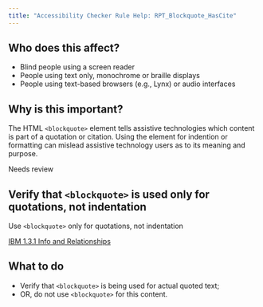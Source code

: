 ```yaml
---
title: "Accessibility Checker Rule Help: RPT_Blockquote_HasCite"
---
```


<div className="toolHelp">
<Row>
<Column colLg={5} colMd={3} colSm={4} className="toolLeft">

## Who does this affect?

 * Blind people using a screen reader
 * People using text only, monochrome or braille displays
 * People using text-based browsers (e.g., Lynx) or audio interfaces

## Why is this important?

The HTML `<blockquote>` element tells assistive technologies which content is part of a quotation or citation. Using the element for indention or formatting can mislead assistive technology users as to its meaning and purpose.

</Column>
<Column colLg={11} colMd={5} colSm={4} className="toolMain">

<div className="level-violation">
Needs review
</div>

## Verify that `<blockquote>` is used only for quotations, not indentation
Use `<blockquote>` only for quotations, not indentation

[IBM 1.3.1 Info and Relationships](http://www.ibm.com/able/guidelines/ci162/info_and_relationships.html)

<div id="elementLocation">
</div>

## What to do

 * Verify that `<blockquote>` is being used for actual quoted text;
 * OR, do not use `<blockquote>` for this content.

</Column>
</Row>
</div>
